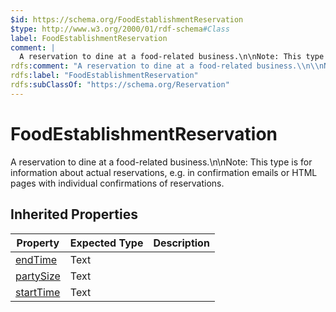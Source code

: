 ```yaml
---
$id: https://schema.org/FoodEstablishmentReservation
$type: http://www.w3.org/2000/01/rdf-schema#Class
label: FoodEstablishmentReservation
comment: |
  A reservation to dine at a food-related business.\n\nNote: This type is for information about actual reservations, e.g. in confirmation emails or HTML pages with individual confirmations of reservations.
rdfs:comment: "A reservation to dine at a food-related business.\\n\\nNote: This type is for information about actual reservations, e.g. in confirmation emails or HTML pages with individual confirmations of reservations."
rdfs:label: "FoodEstablishmentReservation"
rdfs:subClassOf: "https://schema.org/Reservation"
---
```


# FoodEstablishmentReservation

A reservation to dine at a food-related business.\n\nNote: This type is for information about actual reservations, e.g. in confirmation emails or HTML pages with individual confirmations of reservations.

## Inherited Properties

| Property | Expected Type | Description |
| --- | --- | --- |
| [endTime](https://schema.org/endTime) | Text |  |
| [partySize](https://schema.org/partySize) | Text |  |
| [startTime](https://schema.org/startTime) | Text |  |
